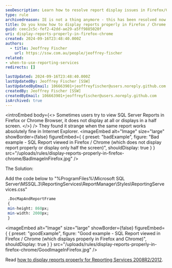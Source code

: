```yaml
---
seoDescription: Learn how to resolve report display issues in Firefox/Chrome for SQL Server Reporting Services 2005/2008
type: rule
archivedreason: IE is not a thing anymore - this has been resolved now in current browsers
title: Do you know how to display reports properly in Firefox / Chrome (Reporting Services 2005/2008)?
guid: ceec2c5c-fef2-42dd-ae29-a5ff9885020f
uri: display-reports-properly-in-firefox-chrome
created: 2024-09-16T23:48:40.000Z
authors:
  - title: Jeoffrey Fischer
    url: https://ssw.com.au/people/jeoffrey-fischer
related:
- when-to-use-reporting-services
redirects: []

lastUpdated: 2024-09-16T23:48:40.000Z
lastUpdatedBy: Jeoffrey Fischer [SSW]
lastUpdatedByEmail: 106663901+jeoffreyfischer@users.noreply.github.com
createdBy: Jeoffrey Fischer [SSW]
createdByEmail: 106663901+jeoffreyfischer@users.noreply.github.com
isArchived: true
---
```


<introEmbed
  body={<>
Sometimes users try to view SQL Server Reports in Firefox or Chrome Browser, it does not display at all or displays in a half screen.
  </>}
/>
They found it strange when the same report works absolutely fine in Internet Explorer.
<imageEmbed
  alt="Image"
  size="large"
  showBorder={false}
  figureEmbed={ {
    preset: "badExample",
    figure: "Bad example - SQL Report viewed in Firefox / Chrome (which does not display report properly or display only half the screen)",
    shouldDisplay: true
  } }
  src="/uploads/rules/display-reports-properly-in-firefox-chrome/BadImageInFirefox.jpg"
/>

The Solution:

Add the code below to "%ProgramFiles%\Microsoft SQL Server\MSSQL.3\ReportingServices\ReportManager\Styles\ReportingServevices.css"

```sql
 .DocMapAndReportFrame
 {
 min-height: 860px;
 min-width: 2000px;
 }
```
<imageEmbed
  alt="Image"
  size="large"
  showBorder={false}
  figureEmbed={ {
    preset: "goodExample",
    figure: "Good example - SQL Report viewed in Firefox / Chrome (which displays properly in Firefox and Chrome)",
    shouldDisplay: true
  } }
  src="/uploads/rules/display-reports-properly-in-firefox-chrome/GoodImageInFirefox.jpg"
/>

Read [how to display reports properly for Reporting Services 2008R2/2012](https://www.ssw.com.au/ssw/Standards/Rules/RulesToBetterSQLReportingServices.aspx#FirefoxChromeReportDisplay20082012).
